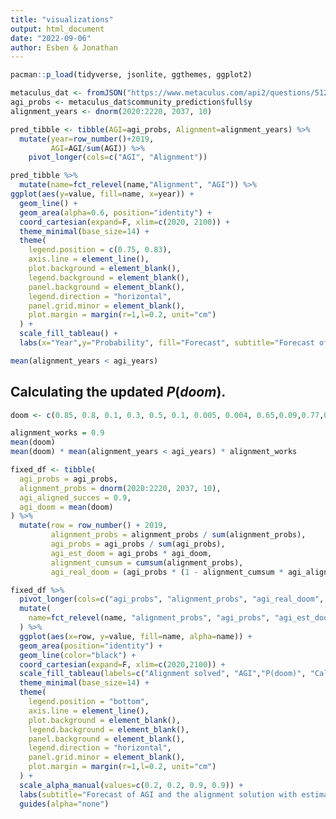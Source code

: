 ```yaml
---
title: "visualizations"
output: html_document
date: "2022-09-06"
author: Esben & Jonathan
---
```


```r
pacman::p_load(tidyverse, jsonlite, ggthemes, ggplot2)

metaculus_dat <- fromJSON("https://www.metaculus.com/api2/questions/5121/")
agi_probs <- metaculus_dat$community_prediction$full$y
alignment_years <- dnorm(2020:2220, 2037, 10)

pred_tibble <- tibble(AGI=agi_probs, Alignment=alignment_years) %>% 
  mutate(year=row_number()+2019,
         AGI=AGI/sum(AGI)) %>% 
    pivot_longer(cols=c("AGI", "Alignment"))

pred_tibble %>% 
  mutate(name=fct_relevel(name,"Alignment", "AGI")) %>% 
ggplot(aes(y=value, fill=name, x=year)) +
  geom_line() +
  geom_area(alpha=0.6, position="identity") +
  coord_cartesian(expand=F, xlim=c(2020, 2100)) +
  theme_minimal(base_size=14) +
  theme(
    legend.position = c(0.75, 0.83),
    axis.line = element_line(),
    plot.background = element_blank(),
    legend.background = element_blank(),
    panel.background = element_blank(),
    legend.direction = "horizontal",
    panel.grid.minor = element_blank(),
    plot.margin = margin(r=1,l=0.2, unit="cm")
  ) +
  scale_fill_tableau() +
  labs(x="Year",y="Probability", fill="Forecast", subtitle="Forecast of AGI timeline vs. optimistic alignment solution forecast")

mean(alignment_years < agi_years)

```

## Calculating the updated $P(doom)$.

```r
doom <- c(0.85, 0.8, 0.1, 0.3, 0.5, 0.1, 0.005, 0.004, 0.65,0.09,0.77,0.035,0.0000002,0.02,0.02,0.00001,0.9,0.05,0.5,0.0005,0.3,0.5,0.1,0.3)

alignment_works = 0.9
mean(doom)
mean(doom) * mean(alignment_years < agi_years) * alignment_works

fixed_df <- tibble(
  agi_probs = agi_probs,
  alignment_probs = dnorm(2020:2220, 2037, 10),
  agi_aligned_succes = 0.9,
  agi_doom = mean(doom)
) %>% 
  mutate(row = row_number() + 2019,
         alignment_probs = alignment_probs / sum(alignment_probs),
         agi_probs = agi_probs / sum(agi_probs),
         agi_est_doom = agi_probs * agi_doom,
         alignment_cumsum = cumsum(alignment_probs),
         agi_real_doom = (agi_probs * (1 - alignment_cumsum * agi_aligned_succes)) * agi_doom)

fixed_df %>%
  pivot_longer(cols=c("agi_probs", "alignment_probs", "agi_real_doom", "agi_est_doom")) %>% 
  mutate(
    name=fct_relevel(name, "alignment_probs", "agi_probs", "agi_est_doom", "agi_real_doom")
  ) %>% 
  ggplot(aes(x=row, y=value, fill=name, alpha=name)) +
  geom_area(position="identity") +
  geom_line(color="black") +
  coord_cartesian(expand=F, xlim=c(2020,2100)) +
  scale_fill_tableau(labels=c("Alignment solved", "AGI","P(doom)", "Calibrated P(doom)")) +
  theme_minimal(base_size=14) +
  theme(
    legend.position = "bottom",
    axis.line = element_line(),
    plot.background = element_blank(),
    legend.background = element_blank(),
    panel.background = element_blank(),
    legend.direction = "horizontal",
    panel.grid.minor = element_blank(),
    plot.margin = margin(r=1,l=0.2, unit="cm")
  ) +
  scale_alpha_manual(values=c(0.2, 0.2, 0.9, 0.9)) +
  labs(subtitle="Forecast of AGI and the alignment solution with estimated doom\nand calibrated doom forecasts",y="Probability",x=NULL,fill=NULL) +
  guides(alpha="none")
```

